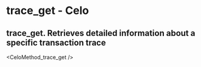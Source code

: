 # trace_get  - Celo

## trace_get. Retrieves detailed information about a specific transaction trace


<CeloMethod_trace_get />
